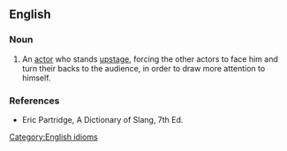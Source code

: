 ==English==

===Noun===
{{en-noun}}

# An [[actor]] who stands [[upstage]], forcing the other actors to face him and turn their backs to the audience, in order to draw more attention to himself.

===References===
* Eric Partridge, A Dictionary of Slang, 7th Ed.

[[Category:English idioms]]